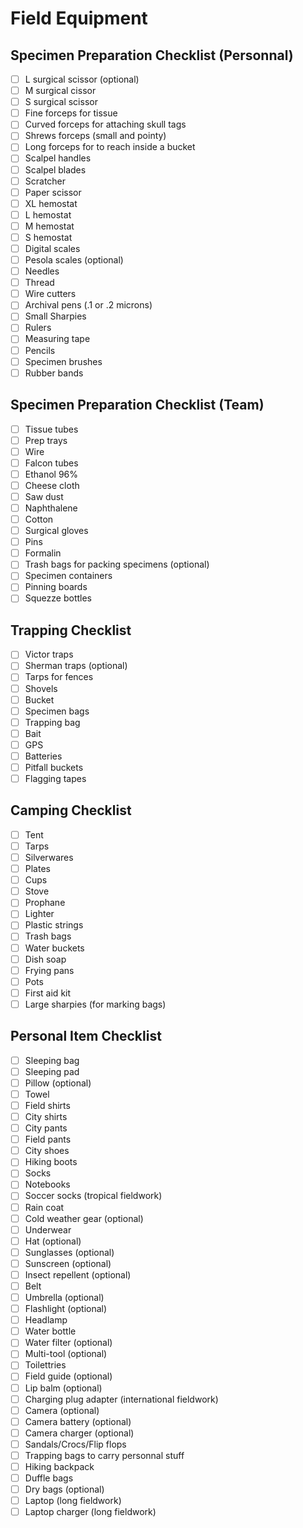 # Field Equipment

## Specimen Preparation Checklist (Personnal)

- [ ] L surgical scissor (optional)
- [ ] M surgical cissor
- [ ] S surgical scissor
- [ ] Fine forceps for tissue
- [ ] Curved forceps for attaching skull tags
- [ ] Shrews forceps (small and pointy)
- [ ] Long forceps for to reach inside a bucket
- [ ] Scalpel handles
- [ ] Scalpel blades
- [ ] Scratcher
- [ ] Paper scissor
- [ ] XL hemostat
- [ ] L hemostat
- [ ] M hemostat
- [ ] S hemostat
- [ ] Digital scales
- [ ] Pesola scales (optional)
- [ ] Needles
- [ ] Thread
- [ ] Wire cutters
- [ ] Archival pens (.1 or .2 microns)
- [ ] Small Sharpies
- [ ] Rulers
- [ ] Measuring tape
- [ ] Pencils
- [ ] Specimen brushes
- [ ] Rubber bands

## Specimen Preparation Checklist (Team)

- [ ] Tissue tubes
- [ ] Prep trays
- [ ] Wire
- [ ] Falcon tubes
- [ ] Ethanol 96%
- [ ] Cheese cloth
- [ ] Saw dust
- [ ] Naphthalene
- [ ] Cotton
- [ ] Surgical gloves
- [ ] Pins
- [ ] Formalin
- [ ] Trash bags for packing specimens (optional)
- [ ] Specimen containers
- [ ] Pinning boards
- [ ] Squezze bottles

## Trapping Checklist

- [ ] Victor traps
- [ ] Sherman traps (optional)
- [ ] Tarps for fences
- [ ] Shovels
- [ ] Bucket
- [ ] Specimen bags
- [ ] Trapping bag
- [ ] Bait
- [ ] GPS
- [ ] Batteries
- [ ] Pitfall buckets
- [ ] Flagging tapes

## Camping Checklist

- [ ] Tent
- [ ] Tarps
- [ ] Silverwares
- [ ] Plates
- [ ] Cups
- [ ] Stove
- [ ] Prophane
- [ ] Lighter
- [ ] Plastic strings
- [ ] Trash bags
- [ ] Water buckets
- [ ] Dish soap
- [ ] Frying pans
- [ ] Pots
- [ ] First aid kit
- [ ] Large sharpies (for marking bags)

## Personal Item Checklist

- [ ] Sleeping bag
- [ ] Sleeping pad
- [ ] Pillow (optional)
- [ ] Towel
- [ ] Field shirts
- [ ] City shirts
- [ ] City pants
- [ ] Field pants
- [ ] City shoes
- [ ] Hiking boots
- [ ] Socks
- [ ] Notebooks
- [ ] Soccer socks (tropical fieldwork)
- [ ] Rain coat
- [ ] Cold weather gear (optional)
- [ ] Underwear
- [ ] Hat (optional)
- [ ] Sunglasses (optional)
- [ ] Sunscreen (optional)
- [ ] Insect repellent (optional)
- [ ] Belt
- [ ] Umbrella (optional)
- [ ] Flashlight (optional)
- [ ] Headlamp
- [ ] Water bottle
- [ ] Water filter (optional)
- [ ] Multi-tool (optional)
- [ ] Toilettries
- [ ] Field guide (optional)
- [ ] Lip balm (optional)
- [ ] Charging plug adapter (international fieldwork)
- [ ] Camera (optional)
- [ ] Camera battery (optional)
- [ ] Camera charger (optional)
- [ ] Sandals/Crocs/Flip flops
- [ ] Trapping bags to carry personnal stuff
- [ ] Hiking backpack
- [ ] Duffle bags
- [ ] Dry bags (optional)
- [ ] Laptop (long fieldwork)
- [ ] Laptop charger (long fieldwork)
